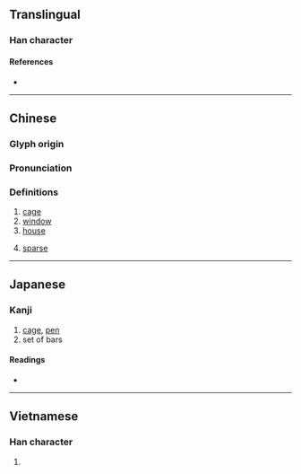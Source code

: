 {{also|栊}}
{{character info/new}}
==Translingual==

===Han character===
{{Han char|rn=75|rad=木|as=16|sn=20|four=41911|canj=DYBP|ids=⿰木龍}}

====References====
* {{Han ref|kx=0561.390|dkj=15868|dj=0950.250|hdz=21318.010|uh=6AF3|ud=27379|bh=F453|bd=62547}}

----

==Chinese==
{{zh-forms|s=栊}}

===Glyph origin===
{{Han etym}}

===Pronunciation===
{{zh-pron
|m=lóng
|c=lung4
|mn=lang/lông
|mc=y
|oc=y
|ma=
|cat=n,a
}}

===Definitions===
{{zh-hanzi}}

# [[cage]]
# [[window]]
# [[house]]
# {{lb|zh|Min Nan}} [[sparse]]
----

==Japanese==

===Kanji===
{{ja-kanji|grade=|rs=木16|shin=槞}}

# [[cage]], [[pen]]
# set of bars

====Readings====
* {{ja-readings|goon=る|kanon=ろう|kun=おり-<をり-}}

----

==Vietnamese==

===Han character===
{{vi-hantu|trồng|rs=木16}}

# {{defn|lang=vi|sort=木16}}